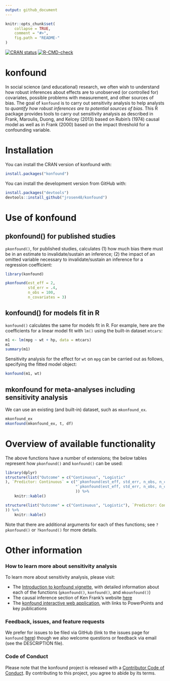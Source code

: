 ```yaml
---
output: github_document
---
```


<!-- README.md is generated from README.Rmd. Please edit that file -->

```r
knitr::opts_chunk$set(
    collapse = TRUE,
    comment = "#>",
    fig.path = "README-"
)
```

<!-- badges: start -->
[![CRAN status](https://www.r-pkg.org/badges/version/konfound)](https://cran.r-project.org/package=konfound)
[![R-CMD-check](https://github.com/konfound-project/konfound/actions/workflows/R-CMD-check.yaml/badge.svg)](https://github.com/konfound-project/konfound/actions/workflows/R-CMD-check.yaml)
<!-- badges: end -->

# konfound

In social science (and educational) research, we often wish to understand how robust inferences about effects are to unobserved (or controlled for) covariates, possible problems with measurement, and other sources of bias.  The goal of `konfound` is to carry out sensitivity analysis to help analysts to *quantify how robust inferences are to potential sources of bias*. This R package provides tools to carry out sensitivity analysis as described in Frank, Maroulis, Duong, and Kelcey (2013) based on Rubin’s (1974) causal model as well as in Frank (2000) based on the impact threshold for a confounding variable.

# Installation

You can install the CRAN version of konfound with:

```r
install.packages("konfound")
```

You can install the development version from GitHub with:

```r
install.packages("devtools")
devtools::install_github("jrosen48/konfound")
```

# Use of konfound

## pkonfound() for published studies

`pkonfound()`, for published studies, calculates (1) how much bias there must be in an estimate to invalidate/sustain an inference; (2) the impact of an omitted variable necessary to invalidate/sustain an inference for a regression coefficient:

```r
library(konfound)
```

```r
pkonfound(est_eff = 2, 
          std_err = .4, 
          n_obs = 100, 
          n_covariates = 3)
```

## konfound() for models fit in R

`konfound()` calculates the same for models fit in R. For example, here are the coefficients for a linear model fit with `lm()` using the built-in dataset `mtcars`:

```r
m1 <- lm(mpg ~ wt + hp, data = mtcars)
m1
summary(m1)
```

Sensitivity analysis for the effect for `wt` on `mpg` can be carried out as follows, specifying the fitted model object:

```r
konfound(m1, wt)
```

## mkonfound for meta-analyses including sensitivity analysis

We can use an existing (and built-in) dataset, such as `mkonfound_ex`.

```r
mkonfound_ex
mkonfound(mkonfound_ex, t, df)
```

# Overview of available functionality 

The above functions have a number of extensions; the below tables represent how `pkonfound()` and `konfound()` can be used:

```r
library(dplyr)
structure(list("Outcome" = c("Continuous", "Logistic"
), `Predictor: Continuous` = c("`pkonfound(est_eff, std_err, n_obs, n_covariates)`", 
                               "`pkonfound(est_eff, std_err, n_obs, n_covariates, model_type = 'logistic')`"), `Predictor: Binary` = c("`pkonfound(est_eff, std_err, n_obs, n_covariates)`", "`pkonfound(est_eff, std_err, n_obs, n_covariates, n_treat, model_type = 'logistic')`  or `pkonfound(a, b, c, d)`")), row.names = c(NA, -2L), class = c("tbl_df", "tbl", "data.frame"
                               )) %>% 
    knitr::kable()

structure(list("Outcome" = c("Continuous", "Logistic"), `Predictor: Continuous` = c("`konfound(m, var)`", "`konfound(m, var)`"), `Predictor: Binary` = c("`konfound(m, var)`", "`konfound(m, var, two_by_two = TRUE)`")), row.names = c(NA, -2L), class = c("tbl_df", "tbl", "data.frame"
)) %>% 
    knitr::kable()
```

Note that there are additional arguments for each of thes functions; see `?pkonfound()` or `?konfound()` for more details.

# Other information

### How to learn more about sensitivity analysis

To learn more about sensitivity analysis, please visit:

* The [Introduction to konfound vignette](https://jrosen48.github.io/konfound/articles/Introduction_to_konfound.html), with detailed information about each of the functions (`pkonfound()`, `konfound()`, and `mkounfound()`)
* The causal inference section of Ken Frank's website [here](https://msu.edu/~kenfrank/research.htm#causal)
* The [konfound interactive web application](https://jmichaelrosenberg.shinyapps.io/shinykonfound/), with links to PowerPoints and key publications

### Feedback, issues, and feature requests

We prefer for issues to be filed via GitHub (link to the issues page for `konfound` [here](https://github.com/jrosen48/konfound/issues)) though we also welcome questions or feedback via email (see the DESCRIPTION file).

### Code of Conduct

Please note that the konfound project is released with a [Contributor Code of Conduct](https://contributor-covenant.org/version/2/1/CODE_OF_CONDUCT.html). By contributing to this project, you agree to abide by its terms.
